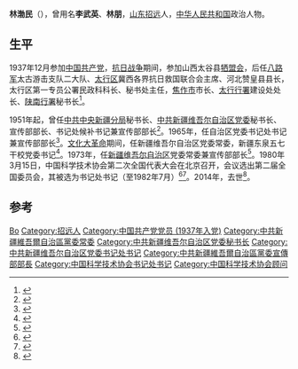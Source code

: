 '''林渤民'''（{{bd|1915年|9月|2014年|10月4日|catIdx=Lin}}），曾用名'''李武英'''、'''林朋'''，[[山东省|山东]][[招远县|招远]]人，[[中华人民共和国|中华人民共和国]]政治人物。

== 生平 ==
1937年12月参加[[中国共产党|中国共产党]]，[[抗日战争|抗日战争]]期间，参加山西太谷县[[牺盟会|牺盟会]]，后任[[八路军|八路军]]太古游击支队二大队、[[太行区|太行区]]冀西各界抗日救国联合会主席、河北赞皇县县长，太行区第一专员公署民政科科长、秘书处主任，[[焦作市|焦作市]]市长、[[太行行署|太行行署]]建设处处长、[[陕南行署|陕南行署]]秘书长<ref name="廖盖隆罗竹风1990">{{cite book|author1=廖盖隆|author2=罗竹风|author3=范源|title=中囯人名大辞典|url=http://books.google.com/books?id=3BEVAQAAMAAJ|year=1990|publisher=上海辞书出版社|page=1307}}</ref>。

1951年起，曾任[[中共中央新疆分局|中共中央新疆分局]]秘书长、[[中共新疆维吾尔自治区党委|中共新疆维吾尔自治区党委]]秘书长、宣传部部长、书记处候补书记兼宣传部部长<ref name="程素仁成建英2005">{{cite book|author1=程素仁|author2=成建英|author3=太谷县党史县志办公室|title=太谷人物志|url=http://books.google.com/books?id=lr9HAAAAMAAJ|year=2005|publisher=山西人民出版社|page=93}}</ref>。1965年，任自治区党委书记处书记兼宣传部部长<ref>{{cite book|title=新疆维吾尔自治区概况|url=http://books.google.com/books?id=PigRAQAAMAAJ|year=1985|publisher=新疆人民出版社|page=309}}</ref>。[[文化大革命|文化大革命]]期间，任新疆维吾尔自治区党委常委，新疆东泉五七干校党委书记<ref name="Calif.)">{{cite book|author=中文出版物服务中心 (Los Angeles, Calif.)|title=中共重要历史文献资料汇编|url=http://books.google.com/books?id=uWFKAQAAIAAJ|publisher=中文出版物服务中心|page=24}}</ref>。1973年，任[[新疆维吾尔自治区|新疆维吾尔自治区]]党委常委兼宣传部部长<ref>{{cite book|title=中国共产党组织史资料: 社会主义事业发展新时期, 1976.10-1997.9 (第7卷, 上下)|url=http://books.google.com/books?id=atZVAAAAYAAJ|year=2000|publisher=中共党史出版社|page=1194}}</ref>。1980年3月15日，中国科学技术协会第二次全国代表大会在北京召开，会议选出第二届全国委员会，其被选为书记处书记（至1982年7月）<ref>{{Cite book|title=中国共产党组织史资料 附卷4 中华人民共和国群众团体组织 1949.10-1997.9|last=[[中共中央组织部|中共中央组织部]]，中共中央党史研究室，中央档案馆|publisher=[[中共党史出版社|中共党史出版社]]|year=2000|isbn=7-80136-318-3|location=北京|pages=405-406}}</ref><ref>{{Cite book|title=中国科学技术团体|last=何志平，尹恭成，张小梅主编|publisher=上海：[[上海科学普及出版社|上海科学普及出版社]]|year=1990.12|isbn=7-5427-0276-9|pages=1010-1011}}</ref>。2014年，去世<ref>{{cite news|title=林渤民同志逝世|url=http://cpc.people.com.cn/n/2014/1020/c87393-25871603.html|accessdate=2014-10-25|newspaper=新华网|archive-date=2016-03-04|archive-url=https://web.archive.org/web/20160304120308/http://cpc.people.com.cn/n/2014/1020/c87393-25871603.html|dead-url=no}}</ref>。

== 参考 ==
{{reflist|2}}

{{中国科学技术协会第二届全国委员会}}

{{Authority control}}
{{DEFAULTSORT:Lin林}}
[[Category:林姓|Bo]]
[[Category:招远人|Category:招远人]]
[[Category:中国共产党党员_(1937年入党)|Category:中国共产党党员 (1937年入党)]]
[[Category:中共新疆維吾爾自治區黨委常委|Category:中共新疆維吾爾自治區黨委常委]]
[[Category:中共新疆维吾尔自治区党委秘书长|Category:中共新疆维吾尔自治区党委秘书长]]
[[Category:中共新疆维吾尔自治区党委书记处书记|Category:中共新疆维吾尔自治区党委书记处书记]]
[[Category:中共新疆維吾爾自治區黨委宣傳部部長|Category:中共新疆維吾爾自治區黨委宣傳部部長]]
[[Category:中国科学技术协会书记处书记|Category:中国科学技术协会书记处书记]]
[[Category:中国科学技术协会顾问|Category:中国科学技术协会顾问]]